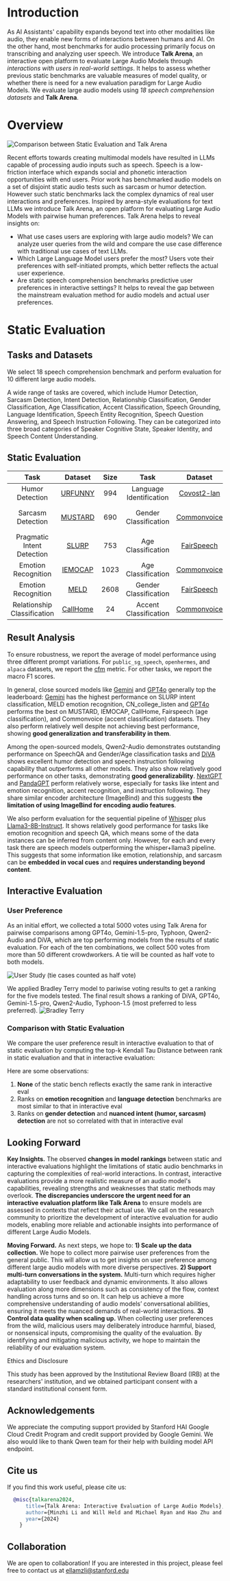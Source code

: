 



<Hero />

# Introduction
As AI Assistants' capability expands beyond text into other modalities like audio,
they enable new forms of interactions between humans and AI. On the other hand,
most benchmarks for audio processing primarily focus on transcribing and analyzing user speech.
We introduce **Talk Arena**, an interactive open platform to evaluate Large Audio Models through *interactions with
users in real-world settings*. It helps to assess whether previous static benchmarks are valuable measures of model quality,
or whether there is need for a new evaluation paradigm for Large Audio Models.
We evaluate large audio models using *18 speech comprehension datasets* and **Talk Arena**.

<GradioEmbed />

# Overview

![Comparison between Static Evaluation and Talk Arena](/overview_arena.png)

Recent efforts towards creating multimodal models have resulted in LLMs capable of processing audio inputs such as speech. Speech is a low-friction interface which expands social and phonetic interaction opportunities with end users. Prior work has benchmarked audio models on a set of disjoint static audio tests such as sarcasm or humor detection. However such static benchmarks lack the complex dynamics of real user interactions and preferences. Inspired by arena-style evaluations for text LLMs we introduce Talk Arena, an open platform for evaluating Large Audio Models with pairwise human preferences. Talk Arena helps to reveal insights on:

* What use cases users are exploring with large audio models? We can analyze user queries from the wild and compare the use case difference with traditional use cases of text LLMs.
* Which Large Language Model users prefer the most? Users vote their preferences with self-initiated prompts, which better reflects the actual user experience.
* Are static speech comprehension benchmarks predictive user preferences in interactive settings? It helps to reveal the gap between the mainstream evaluation method for audio models and actual user preferences.

# Static Evaluation

## Tasks and Datasets

We select 18 speech comprehension benchmark and perform evaluation for 10 different large audio models.

A wide range of tasks are covered, which include Humor Detection, Sarcasm Detection, Intent Detection, Relationship Classification, Gender Classification, Age Classification, Accent Classification, Speech Grounding, Language Identification, Speech Entity Recognition, Speech Question Answering, and Speech Instruction Following. They can be categorized into three broad categories of Speaker Cognitive State, Speaker Identity, and Speech Content Understanding.
## Static Evaluation
|           **Task**           | **Dataset** | **Size** |         **Task**        | **Dataset** | **Size** |          **Task**         |      **Dataset**      | **Size** |
|:----------------------------:|:-----------:|:--------:|:-----------------------:|:-----------:|:--------:|:-------------------------:|:---------------------:|:--------:|
|        Humor Detection       |   [URFUNNY](https://aclanthology.org/D19-1211/)   |    994   | Language Identification | [Covost2-lan](https://arxiv.org/abs/2402.07729) |   1000   |      Speech Grounding     | [Librispeech-grounding](https://arxiv.org/abs/2402.07729) |   1000   |
|       Sarcasm Detection      |   [MUSTARD](https://aclanthology.org/P19-1455/)   |    690   |  Gender Classification  | [Commonvoice](https://arxiv.org/abs/1912.06670) |   1258   | Speech Entity Recognition |       [SLURP-ent](https://arxiv.org/abs/2402.07729)       |   1000   |
|   Pragmatic Intent Detection |    [SLURP](https://aclanthology.org/2020.emnlp-main.588/)    |    753   |  Age Classification     | [FairSpeech](https://arxiv.org/abs/2408.12734)  |   1000   |   Instruction Following   |      [Alpaca-Audio](https://arxiv.org/abs/2406.16020)     |    100   |
|      Emotion Recognition     |   [IEMOCAP](https://sail.usc.edu/iemocap/)   |   1023   |    Age Classification   | [Commonvoice](https://arxiv.org/abs/1912.06670) |   1258   |   Instruction Following   |    [Openhermes-Audio](https://arxiv.org/abs/2406.16020)   |    100   |
|      Emotion Recognition     |     [MELD](https://arxiv.org/abs/1810.02508)    |   2608   |  Gender Classification  | [FairSpeech](https://arxiv.org/abs/2408.12734)  |   1000   |         Speech QA         |   [CN-College-Listen](https://arxiv.org/abs/2406.16020)   |   2271   |
|  Relationship Classification |   [CallHome](https://aclanthology.org/L18-1592/)  |    24    |  Accent Classification  | [Commonvoice](https://arxiv.org/abs/1912.06670) |   1086   |         Speech QA         |   [Public_sg_speech](https://arxiv.org/abs/2406.16020)    |    688   |



## Result Analysis
To ensure robustness, we report the average of model performance using three different prompt variations.
For `public_sg_speech`, `openhermes`, and `alpaca` datasets, we report the
<a href="https://arxiv.org/html/2402.11161v4">cfm</a> metric. For other tasks, we report the macro F1 scores.

In general, close sourced models like <a href="https://arxiv.org/abs/2312.11805">Gemini</a> and
<a href="https://arxiv.org/abs/2312.11805">GPT4o</a> generally top the leaderboard:
<a href="https://arxiv.org/abs/2312.11805">Gemini</a> has the highest performance on SLURP intent classification,
MELD emotion recognition, CN_college_listen and <a href="https://arxiv.org/abs/2312.11805">GPT4o</a>
performs the best on MUSTARD, IEMOCAP, CallHome, Fairspeech (age classification), and
Commonvoice (accent classification) datasets. They also perform relatively well despite not achieving best
performance, showing <b>good generalization and transferability in them</b>.

Among the open-sourced models, <Link href="https://arxiv.org/abs/2407.10759">Qwen2-Audio</Link> demonstrates outstanding
performance on SpeechQA and Gender/Age classification tasks and <a href="https://arxiv.org/abs/2410.02678">DiVA</a>
shows excellent humor detection and speech instruction following capability that outperforms all other models.
They also show relatively good performance on other tasks, demonstrating <b>good generalizability</b>.
<a href="https://arxiv.org/pdf/2309.05519">NextGPT</a> and <a href="https://arxiv.org/abs/2305.16355">PandaGPT</a>
perform relatively worse, especially for tasks like intent and emotion recognition, accent recognition,
and instruction following. They share similar encoder architecture (ImageBind) and this suggests
<b>the limitation of using ImageBind for encoding audio features</b>.

We also perform evaluation for the sequential pipeline of <a href="https://arxiv.org/abs/2212.04356">Whisper</a>
plus <a href="https://arxiv.org/abs/2407.21783">Llama3-8B-Instruct</a>.
It shows relatively good performance for tasks like emotion recognition and speech QA, which means some of the data
instances can be inferred from content only. However, for each and every task there are speech models outperforming
the whisper+llama3 pipeline. This suggests that some information like emotion, relationship, and sarcasm can be
<b>embedded in vocal cues</b> and <b>requires understanding beyond content</b>.


<ModelPerformanceChart />

## Interactive Evaluation

### User Preference

As an initial effort, we collected a total 5000 votes using Talk Arena for pairwise comparisons among GPT4o,
Gemini-1.5-pro, Typhoon, Qwen2-Audio and DiVA, which are top performing models from the results of static evaluation.
For each of the ten combinations, we collect 500 votes from more than 50 different crowdworkers. A tie will be counted as half vote to both models.

![User Study (tie cases counted as half vote)](/user_study_2.png)

We applied Bradley Terry model to pariwise voting results to get a ranking for the five models tested.
The final result shows a ranking of DiVA, GPT4o, Gemini-1.5-pro, Qwen2-Audio, Typhoon-1.5
(most preferred to less preferred).
![Bradley Terry](/bradley_terry.svg)

### Comparison with Static Evaluation

We compare the user preference result in interactive evaluation to that of static evaluation by computing the top-k Kendall Tau Distance between rank in static evaluation and that in interactive evaluation:

<KendallTauDistanceChart />

Here are some observations:
1. **None** of the static bench reflects exactly the same rank in interactive eval
2. Ranks on **emotion recognition** and **language detection** benchmarks are most similar to that in interactive eval
3. Ranks on **gender detection** and **nuanced intent (humor, sarcasm) detection** are not so correlated with that in interactive eval

## Looking Forward

**Key Insights.** The observed **changes in model rankings** between static and interactive evaluations highlight the limitations of static audio benchmarks in capturing the complexities of real-world interactions. In contrast, interactive evaluations provide a more realistic measure of an audio model's capabilities, revealing strengths and weaknesses that static methods may overlook. **The discrepancies underscore the urgent need for an interactive evaluation platform like Talk Arena** to ensure models are assessed in contexts that reflect their actual use. We call on the research community to prioritize the development of interactive evaluation for audio models, enabling more reliable and actionable insights into performance of different Large Audio Models.

**Moving Forward.** As next steps, we hope to: **1) Scale up the data collection.** We hope to collect more pairwise user preferences from the general public. This will allow us to get insights on user preference among different large audio models with more diverse perspectives. **2) Support multi-turn conversations in the system.** Multi-turn which requires higher adaptability to user feedback and dynamic environments. It also allows evaluation along more dimensions such as consistency of the flow, context handling across turns and so on. It can help us achieve a more comprehensive understanding of audio models’ conversational abilities, ensuring it meets the nuanced demands of real-world interactions. **3) Control data quality when scaling up.** When collecting user preferences from the wild, malicious users may deliberately introduce harmful, biased, or nonsensical inputs, compromising the quality of the evaluation. By identifying and mitigating malicious activity, we hope to maintain the reliability of our evaluation system.

<Callout type="info">
Ethics and Disclosure

This study has been approved by the Institutional Review Board (IRB) at the researchers' institution, and we obtained participant consent with a standard institutional consent form.

</Callout>

## Acknowledgements
We appreciate the computing support provided by Stanford HAI Google Cloud Credit Program and credit support provided by Google Gemini. We also would like to thank Qwen team for their help with building model API endpoint.

## Cite us

If you find this work useful, please cite us:

```bibtex
  @misc{talkarena2024,
      title={Talk Arena: Interactive Evaluation of Large Audio Models},
      author={Minzhi Li and Will Held and Michael Ryan and Hao Zhu and Kunat Pipatanakul and Potsawee Manakul and Diyi Yang},
      year={2024}
    }
```

## Collaboration
We are open to collaboration! If you are interested in this project, please feel free to contact us at ellamzli@stanford.edu

	
